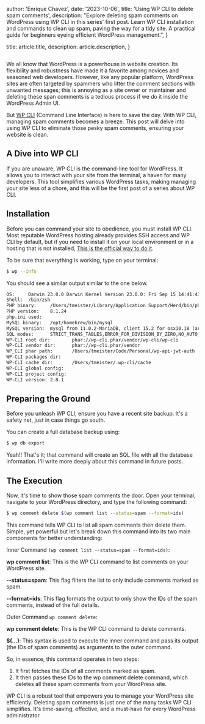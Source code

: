 
  author: 'Enrique Chavez',
  date: '2023-10-06',
  title: 'Using WP CLI to delete spam comments',
  description:
    "Explore deleting spam comments on WordPress using WP CLI in this series' first post. Learn WP CLI installation and commands to clean up spam, paving the way for a tidy site. A practical guide for beginners eyeing efficient WordPress management.",
}

  title: article.title,
  description: article.description,
}


<Image src={HeroImage} alt="" />

We all know that WordPress is a powerhouse in website creation. Its flexibility and robustness have made it a favorite among novices and seasoned web developers. However, like any popular platform, WordPress sites are often targeted by spammers who litter the comment sections with unwanted messages; this is annoying as a site owner or maintainer and deleting these span comments is a tedious process if we do it inside the WordPress Admin UI.

But [WP CLI](https://wp-cli.org/) (Command Line Interface) is here to save the day. With WP CLI, managing spam comments becomes a breeze. This post will delve into using WP CLI to eliminate those pesky spam comments, ensuring your website is clean.

## A Dive into WP CLI

If you are unaware, WP CLI is the command-line tool for WordPress. It allows you to interact with your site from the terminal, a haven for many developers. This tool simplifies various WordPress tasks, making managing your site less of a chore, and this will be the first post of a series about WP CLI.

## Installation

Before you can command your site to obedience, you must install WP CLI. Most reputable WordPress hosting already provides SSH access and WP CLI by default, but if you need to install it on your local environment or in a hosting that is not installed, [This is the official way to do it](https://wp-cli.org/#installing).

To be sure that everything is working, type on your terminal:

```bash
$ wp --info
```

You should see a similar output similar to the one below.

```txt
OS:     Darwin 23.0.0 Darwin Kernel Version 23.0.0: Fri Sep 15 14:41:43 PDT 2023; root:xnu-10002.1.13~1/RELEASE_ARM64_T6000 arm64
Shell:  /bin/zsh
PHP binary:     /Users/tmeister/Library/Application Support/Herd/bin/php81
PHP version:    8.1.24
php.ini used:
MySQL binary:   /opt/homebrew/bin/mysql
MySQL version:  mysql from 11.0.2-MariaDB, client 15.2 for osx10.18 (arm64) using  EditLine wrapper
SQL modes:      STRICT_TRANS_TABLES,ERROR_FOR_DIVISION_BY_ZERO,NO_AUTO_CREATE_USER,NO_ENGINE_SUBSTITUTION
WP-CLI root dir:        phar://wp-cli.phar/vendor/wp-cli/wp-cli
WP-CLI vendor dir:      phar://wp-cli.phar/vendor
WP_CLI phar path:       /Users/tmeister/Code/Personal/wp-api-jwt-auth
WP-CLI packages dir:
WP-CLI cache dir:       /Users/tmeister/.wp-cli/cache
WP-CLI global config:
WP-CLI project config:
WP-CLI version: 2.8.1
```

## Preparing the Ground

Before you unleash WP CLI, ensure you have a recent site backup. It's a safety net, just in case things go south.

You can create a full database backup using:

```bash
$ wp db export
```

Yeah!! That's it; that command will create an SQL file with all the database information. I'll write more deeply about this command in future posts.

## The Execution

Now, it's time to show those spam comments the door. Open your terminal, navigate to your WordPress directory, and type the following command:

```bash
$ wp comment delete $(wp comment list --status=spam --format=ids)
```

This command tells WP CLI to list all spam comments then delete them. Simple, yet powerful but let's break down this command into its two main components for better understanding:

Inner Command `(wp comment list --status=spam --format=ids)`:

**wp comment list**: This is the WP CLI command to list comments on your WordPress site.

**--status=spam**: This flag filters the list to only include comments marked as spam.

**--format=ids**: This flag formats the output to only show the IDs of the spam comments, instead of the full details.

Outer Command `wp comment delete`:

**wp comment delete**: This is the WP CLI command to delete comments.

**$(...)**: This syntax is used to execute the inner command and pass its output (the IDs of spam comments) as arguments to the outer command.

So, in essence, this command operates in two steps:

1. It first fetches the IDs of all comments marked as spam.
2. It then passes these IDs to the wp comment delete command, which deletes all these spam comments from your WordPress site.

WP CLI is a robust tool that empowers you to manage your WordPress site efficiently. Deleting spam comments is just one of the many tasks WP CLI simplifies. It's time-saving, effective, and a must-have for every WordPress administrator.
